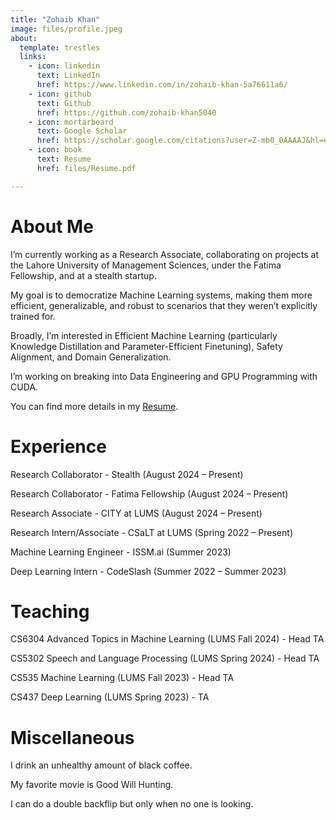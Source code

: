 ```yaml
---
title: "Zohaib Khan"
image: files/profile.jpeg
about:
  template: trestles
  links:
    - icon: linkedin
      text: LinkedIn
      href: https://www.linkedin.com/in/zohaib-khan-5a76611a6/
    - icon: github
      text: Github
      href: https://github.com/zohaib-khan5040
    - icon: mortarboard
      text: Google Scholar
      href: https://scholar.google.com/citations?user=Z-mb0_0AAAAJ&hl=en
    - icon: book
      text: Resume
      href: files/Resume.pdf

---
```


# About Me

I'm currently working as a Research Associate, collaborating on projects at the Lahore University of Management Sciences, under the Fatima Fellowship, and at a stealth startup.

My goal is to democratize Machine Learning systems, making them more efficient, generalizable, and robust to scenarios that they weren't explicitly trained for.

Broadly, I'm interested in Efficient Machine Learning (particularly Knowledge Distillation and Parameter-Efficient Finetuning), Safety Alignment, and Domain Generalization. 

I'm working on breaking into Data Engineering and GPU Programming with CUDA. 

You can find more details in my [Resume](files/Resume.pdf).

# Experience

Research Collaborator - Stealth (August 2024 -- Present)

Research Collaborator - Fatima Fellowship (August 2024 -- Present)

Research Associate - CITY at LUMS (August 2024 -- Present)

Research Intern/Associate - CSaLT at LUMS (Spring 2022 -- Present)

Machine Learning Engineer - ISSM.ai (Summer 2023)

Deep Learning Intern - CodeSlash (Summer 2022 -- Summer 2023)

# Teaching

CS6304 Advanced Topics in Machine Learning (LUMS Fall 2024) - Head TA

CS5302 Speech and Language Processing (LUMS Spring 2024) - Head TA

CS535 Machine Learning (LUMS Fall 2023) - Head TA

CS437 Deep Learning (LUMS Spring 2023) - TA

# Miscellaneous

I drink an unhealthy amount of black coffee.

My favorite movie is Good Will Hunting.

I can do a double backflip but only when no one is looking.